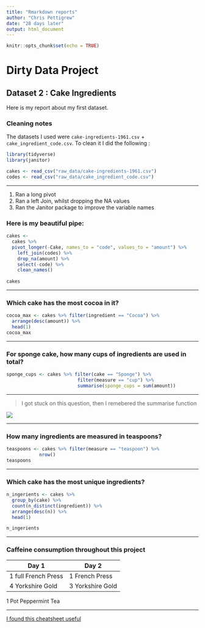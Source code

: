 ```yaml
---
title: "Rmarkdown reports"
author: "Chris Pettigrew"
date: "28 days later"
output: html_document
---
```


```r
knitr::opts_chunk$set(echo = TRUE)
```

# Dirty Data Project

## Dataset 2 : Cake Ingredients

Here is my report about my first dataset. 


### Cleaning notes


The datasets I used were `cake-ingredients-1961.csv` + `cake_ingredient_code.csv`. To clean it I did the following :


```r
library(tidyverse)
library(janitor)
```

```r
cakes <- read_csv("raw_data/cake-ingredients-1961.csv")
codes <- read_csv("raw_data/cake_ingredient_code.csv")
```

***

1. Ran a long pivot
2. Ran a left Join, whilst dropping the NA values
3. Ran the Janitor package to improve the variable names

### Here is my beautiful pipe:
```r
cakes <-
  cakes %>%
  pivot_longer(-Cake, names_to = "code", values_to = "amount") %>%
    left_join(codes) %>%
    drop_na(amount) %>%
    select(-code) %>%
    clean_names()
    
cakes

```

***

### Which cake has the most cocoa in it?
```r
cocoa_max <- cakes %>% filter(ingredient == "Cocoa") %>%
  arrange(desc(amount)) %>%
  head(1)
cocoa_max

```

***

### For sponge cake, how many cups of ingredients are used in total?
```r
sponge_cups <- cakes %>% filter(cake == "Sponge") %>%
                          filter(measure == "cup") %>%
                          summarise(sponge_cups = sum(amount))

```

***
> I got stuck on this question, then I remebered the summarise function

![](http://www.reactiongifs.com/r/2013/10/tim-and-eric-mind-blown.gif)

***

### How many ingredients are measured in teaspoons?
```r
teaspoons <- cakes %>% filter(measure == "teaspoon") %>%
            nrow()
teaspoons
```

***

### Which cake has the most unique ingredients?
```r

n_ingerients <- cakes %>%
  group_by(cake) %>%
  count(n_distinct(ingredient)) %>%
  arrange(desc(n)) %>%
  head(1)

n_ingerients
```

***

### Caffeine consumption throughout this project
Day 1 | Day 2
------------- | -------------
1 full French Press | 1 French Press
4 Yorkshire Gold | 3 Yorkshire Gold
1 Pot Peppermint Tea

***

[I found this cheatsheet useful](www.rstudio.com/wp-content/uploads/2015/02/rmarkdown-cheatsheet.pdf) 